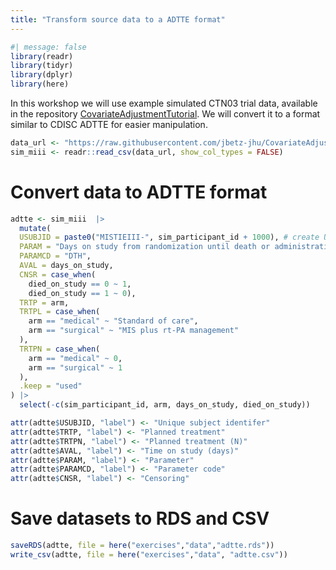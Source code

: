 ```yaml
---
title: "Transform source data to a ADTTE format"
---
```

  
```r
#| message: false
library(readr)
library(tidyr)
library(dplyr)
library(here)
```

In this workshop we will use example simulated CTN03 trial data, available in the repository [CovariateAdjustmentTutorial](https://github.com/jbetz-jhu/CovariateAdjustmentTutorial).
We will convert it to a format similar to CDISC ADTTE for easier manipulation.

```r
data_url <- "https://raw.githubusercontent.com/jbetz-jhu/CovariateAdjustmentTutorial/main/Simulated_MISTIE_III_v1.2.csv"
sim_miii <- readr::read_csv(data_url, show_col_types = FALSE)
```

# Convert data to ADTTE format

```r
adtte <- sim_miii  |>
  mutate(
  USUBJID = paste0("MISTIEIII-", sim_participant_id + 1000), # create USUBJID with an expected format
  PARAM = "Days on study from randomization until death or administrative censoring",
  PARAMCD = "DTH",
  AVAL = days_on_study, 
  CNSR = case_when(
    died_on_study == 0 ~ 1, 
    died_on_study == 1 ~ 0),
  TRTP = arm,
  TRTPL = case_when(
    arm == "medical" ~ "Standard of care",
    arm == "surgical" ~ "MIS plus rt-PA management"
  ),
  TRTPN = case_when(
    arm == "medical" ~ 0,
    arm == "surgical" ~ 1
  ),
  .keep = "used"
) |> 
  select(-c(sim_participant_id, arm, days_on_study, died_on_study))

attr(adtte$USUBJID, "label") <- "Unique subject identifer"
attr(adtte$TRTP, "label") <- "Planned treatment"
attr(adtte$TRTPN, "label") <- "Planned treatment (N)"
attr(adtte$AVAL, "label") <- "Time on study (days)"
attr(adtte$PARAM, "label") <- "Parameter"
attr(adtte$PARAMCD, "label") <- "Parameter code"
attr(adtte$CNSR, "label") <- "Censoring"
```

# Save datasets to RDS and CSV

```r
saveRDS(adtte, file = here("exercises","data","adtte.rds"))
write_csv(adtte, file = here("exercises","data", "adtte.csv"))
```

